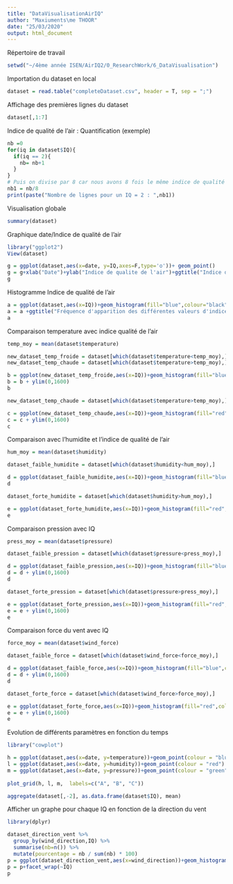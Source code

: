 ---
title: "DataVisualisationAirIQ"
author: "Maxiuments\me THOOR"
date: "25/03/2020"
output: html_document
---
Répertoire de travail
```{r}
setwd("~/4ème année ISEN/AirIQ2/0_ResearchWork/6_DataVisualisation")
```

Importation du dataset en local
```{r}
dataset = read.table("completeDataset.csv", header = T, sep = ";")
```

Affichage des premières lignes du dataset 
```{r}
dataset[,1:7]
```

Indice de qualité de l'air : Quantification (exemple)
```{r}
nb =0
for(iq in dataset$IQ){
  if(iq == 2){
    nb= nb+1
  }
}
# Puis on divise par 8 car nous avons 8 fois le même indice de qualité de l'air sur une journée
nb1 = nb/8
print(paste("Nombre de lignes pour un IQ = 2 : ",nb1))
```

Visualisation globale
```{r}
summary(dataset)
```

Graphique date/Indice de qualité de l'air
```{r}
library("ggplot2")
View(dataset)

g = ggplot(dataset,aes(x=date, y=IQ,axes=F,type='o'))+ geom_point()
g = g+xlab("Date")+ylab("Indice de qualite de l'air")+ggtitle("Indice de qualité de l'air par date")
g
```

Histogramme Indice de qualité de l'air
```{r}

a = ggplot(dataset,aes(x=IQ))+geom_histogram(fill="blue",colour="black",binwidth=1)
a = a +ggtitle("Fréquence d'apparition des différentes valeurs d'indice de qualité de l'air")
a
```

Comparaison temperature avec indice qualité de l'air
```{r}
temp_moy = mean(dataset$temperature)

new_dataset_temp_froide = dataset[which(dataset$temperature<temp_moy),]
new_dataset_temp_chaude = dataset[which(dataset$temperature>temp_moy),]

b = ggplot(new_dataset_temp_froide,aes(x=IQ))+geom_histogram(fill="blue",colour="black",binwidth=1)
b = b + ylim(0,1600)
b

new_dataset_temp_chaude = dataset[which(dataset$temperature>temp_moy),]

c = ggplot(new_dataset_temp_chaude,aes(x=IQ))+geom_histogram(fill="red",colour="black",binwidth=1)
c = c + ylim(0,1600)
c
```

Comparaison avec l'humidite et l'indice de qualité de l'air
```{r}
hum_moy = mean(dataset$humidity)

dataset_faible_humidite = dataset[which(dataset$humidity<hum_moy),]

d = ggplot(dataset_faible_humidite,aes(x=IQ))+geom_histogram(fill="blue",colour="black",binwidth=1)
d

dataset_forte_humidite = dataset[which(dataset$humidity>hum_moy),]

e = ggplot(dataset_forte_humidite,aes(x=IQ))+geom_histogram(fill="red",colour="black",binwidth=1)
e
```

Comparaison pression avec IQ 
```{r}
press_moy = mean(dataset$pressure)

dataset_faible_pression = dataset[which(dataset$pressure<press_moy),]

d = ggplot(dataset_faible_pression,aes(x=IQ))+geom_histogram(fill="blue",colour="black",binwidth=1)
d = d + ylim(0,1600) 
d

dataset_forte_pression = dataset[which(dataset$pressure>press_moy),]

e = ggplot(dataset_forte_pression,aes(x=IQ))+geom_histogram(fill="red",colour="black",binwidth=1)
e = e + ylim(0,1600)
e
```

Comparaison force du vent avec IQ 
```{r}
force_moy = mean(dataset$wind_force)

dataset_faible_force = dataset[which(dataset$wind_force<force_moy),]

d = ggplot(dataset_faible_force,aes(x=IQ))+geom_histogram(fill="blue",colour="black",binwidth=1)
d = d + ylim(0,1600) 
d

dataset_forte_force = dataset[which(dataset$wind_force>force_moy),]

e = ggplot(dataset_forte_force,aes(x=IQ))+geom_histogram(fill="red",colour="black",binwidth=1)
e = e + ylim(0,1600)
e
```


Evolution de différents paramètres en fonction du temps
```{r}
library("cowplot")

h = ggplot(dataset,aes(x=date, y=temperature))+geom_point(colour = "blue")
l = ggplot(dataset,aes(x=date, y=humidity))+geom_point(colour = "red")
m = ggplot(dataset,aes(x=date, y=pressure))+geom_point(colour = "green")
           
plot_grid(h, l, m,  labels=c("A", "B", "C"))
```

```{r}
aggregate(dataset[,-2], as.data.frame(dataset$IQ), mean)
```

Afficher un graphe pour chaque IQ en fonction de la direction du vent
```{r}
library(dplyr)

dataset_direction_vent %>%
  group_by(wind_direction,IQ) %>%
  summarise(nb=n()) %>%
  mutate(pourcentage = nb / sum(nb) * 100)
p = ggplot(dataset_direction_vent,aes(x=wind_direction))+geom_histogram(binwidth=1)
p = p+facet_wrap(~IQ)
p
  
```


